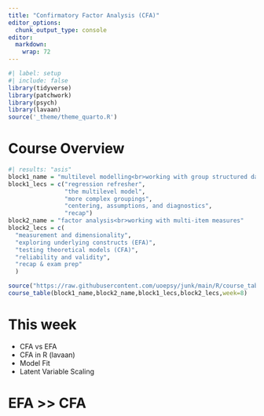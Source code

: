 ```yaml
---
title: "Confirmatory Factor Analysis (CFA)"
editor_options: 
  chunk_output_type: console
editor: 
  markdown: 
    wrap: 72
---
```



```r
#| label: setup
#| include: false
library(tidyverse)
library(patchwork)
library(psych)
library(lavaan)
source('_theme/theme_quarto.R')
```

# Course Overview

```r
#| results: "asis"
block1_name = "multilevel modelling<br>working with group structured data"
block1_lecs = c("regression refresher",
                "the multilevel model",
                "more complex groupings",
                "centering, assumptions, and diagnostics",
                "recap")
block2_name = "factor analysis<br>working with multi-item measures"
block2_lecs = c(
  "measurement and dimensionality",
  "exploring underlying constructs (EFA)",
  "testing theoretical models (CFA)",
  "reliability and validity",
  "recap & exam prep"
  )

source("https://raw.githubusercontent.com/uoepsy/junk/main/R/course_table.R")
course_table(block1_name,block2_name,block1_lecs,block2_lecs,week=8)
```

# This week {transition="slide"}

- CFA vs EFA
- CFA in R (lavaan)
- Model Fit
- Latent Variable Scaling


# EFA >> CFA



